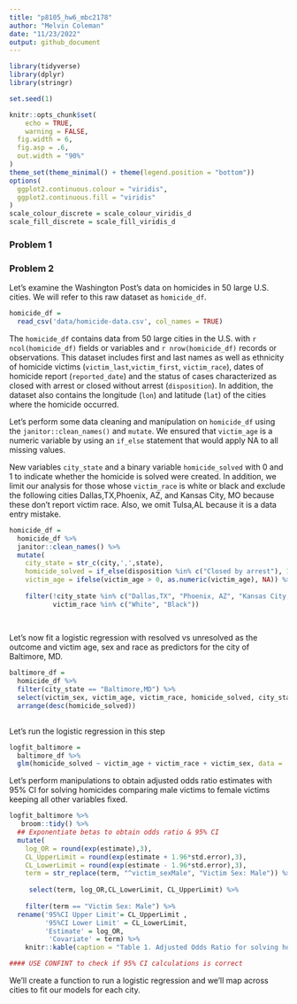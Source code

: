 ```yaml
---
title: "p8105_hw6_mbc2178"
author: "Melvin Coleman"
date: "11/23/2022"
output: github_document
---
```


```r
library(tidyverse)
library(dplyr)
library(stringr)

set.seed(1)

knitr::opts_chunk$set(
	echo = TRUE,
	warning = FALSE,
  fig.width = 6,
  fig.asp = .6,
  out.width = "90%"
)
theme_set(theme_minimal() + theme(legend.position = "bottom"))
options(
  ggplot2.continuous.colour = "viridis",
  ggplot2.continuous.fill = "viridis"
)
scale_colour_discrete = scale_colour_viridis_d
scale_fill_discrete = scale_fill_viridis_d
```

### Problem 1 



### Problem 2 

Let's examine the Washington Post's data on homicides in 50 large U.S. cities. 
We will refer to this raw dataset as `homicide_df`.

```r
homicide_df =
  read_csv('data/homicide-data.csv', col_names = TRUE) 
```

The `homicide_df` contains data from 50 large cities in the U.S. with `r ncol(homicide_df)`
fields or variables and `r nrow(homicide_df)` records or observations. This dataset includes
first and last names as well as ethnicity of homicide victims (`victim_last`,`victim_first`,
`victim_race`), dates of homicide report (`reported_date`) and the status of cases characterized
as closed with arrest or closed without arrest (`disposition`). In addition, the 
dataset also contains the longitude (`lon`) and latitude (`lat`) of the cities 
where the homicide occurred. 

Let's perform some data cleaning and manipulation on `homicide_df` using the 
`janitor::clean_names()` and `mutate`. We ensured that `victim_age` is a numeric 
variable by using an `if_else` statement that would apply NA to all missing values.

New variables `city_state` and a binary variable `homicide_solved` with 0 and 1 to 
indicate whether the homicide is solved were created. In addition, we limit our 
analysis for those whose `victim_race` is white or black and exclude the following 
cities Dallas,TX,Phoenix, AZ, and Kansas City, MO because these don’t report victim 
race. Also, we omit Tulsa,AL because it is a data entry mistake.

```r
homicide_df =
  homicide_df %>% 
  janitor::clean_names() %>% 
  mutate(
    city_state = str_c(city,',',state),
    homicide_solved = if_else(disposition %in% c("Closed by arrest"), 1, 0),
    victim_age = ifelse(victim_age > 0, as.numeric(victim_age), NA)) %>% 
    
    filter(!city_state %in% c("Dallas,TX", "Phoenix, AZ", "Kansas City, MO","Tulsa,AL"),
           victim_race %in% c("White", "Black")) 
  
    
```

Let's now fit a logistic regression with resolved vs unresolved as the outcome and
victim age, sex and race as predictors for the city of Baltimore, MD. 

```r
baltimore_df = 
  homicide_df %>% 
  filter(city_state == "Baltimore,MD") %>% 
  select(victim_sex, victim_age, victim_race, homicide_solved, city_state) %>% 
  arrange(desc(homicide_solved))
  
```
Let's run the logistic regression in this step
```r
   
logfit_baltimore = 
  baltimore_df %>% 
  glm(homicide_solved ~ victim_age + victim_race + victim_sex, data = ., family = binomial()) 
```

Let's perform manipulations to obtain adjusted odds ratio estimates with 95% CI for 
solving homicides comparing male victims to female victims keeping all other variables fixed.


```r
logfit_baltimore %>% 
   broom::tidy() %>% 
  ## Exponentiate betas to obtain odds ratio & 95% CI
  mutate(
    log_OR = round(exp(estimate),3),
    CL_UpperLimit = round(exp(estimate + 1.96*std.error),3),
    CL_LowerLimit = round(exp(estimate - 1.96*std.error),3),
    term = str_replace(term, "^victim_sexMale", "Victim Sex: Male")) %>% 
  
     select(term, log_OR,CL_LowerLimit, CL_UpperLimit) %>% 
  
    filter(term == "Victim Sex: Male") %>% 
  rename('95%CI Upper Limit'= CL_UpperLimit ,
         '95%CI Lower Limit' = CL_LowerLimit,
         'Estimate' = log_OR,
          'Covariate' = term) %>% 
    knitr::kable(caption = "Table 1. Adjusted Odds Ratio for solving homicides", align = "lccrr")

#### USE CONFINT to check if 95% CI calculations is correct 
```

We'll create a function to run a logistic regression and we'll map across cities to fit 
our models for each city. 


